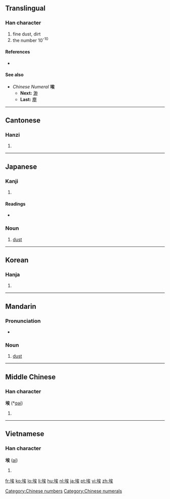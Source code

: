 ==Translingual==

===Han character===
{{Han char|rn=32|rad=土|as=07|sn=10|four=4313<sub>4</sub>|canj=土戈人大 (GIOK)}}

# fine dust, dirt
# the number 10<sup>-10</sup>

====References====
* {{Han ref|kx=0229.190|dkj=05107|dj=0465.090|hdz=10447.150|uh=57C3|ud=22467|bh=AE4A|bd=44618}}

====See also====
* ''Chinese Numeral'' '''埃'''
** '''Next:''' [[渺]]
** '''Last:''' [[塵]]

[[Category:Chinese numbers]]
[[Category:Chinese numerals]]

----

==Cantonese==

===Hanzi===
{{yue-hanzi|jyut=|y=oi1}}

# {{defn|Cantonese|sort=土07}}

----

==Japanese==

===Kanji===
{{ja-kanji|grade=|rs=土07}}

# {{defn|Japanese}}

====Readings====
* {{ja-readings|on=[[あい]] (ai)|kun=[[ちり]] (chiri), [[ほこり]] (hokori)}}

===Noun===
{{ja-noun|k|hira=ほこり|rom=hokori}}

# [[dust]]

----

==Korean==

===Hanja===
{{ko-hanja|hangeul=애|rv=ae|mr=ae}}

# {{defn|Korean|sort=土07}}

----

==Mandarin==

===Pronunciation===
* {{IPA|[ ai˥˥ ]|lang=cmn}}

===Noun===
{{cmn-noun|ts|pin=āi|pint=ai1|rs=土07}}

# [[dust]]

----

==Middle Chinese==

===Han character===
'''埃''' (*[[qəi]])<!--note: asterisk indicates that this character appears more than four times in the Tang Dynasty corpus of literature-->

# {{defn|Middle Chinese}}

----

==Vietnamese==

===Han character===
'''埃''' ([[ai]])

# {{defn|Vietnamese}}

[[fr:埃]]
[[ko:埃]]
[[lo:埃]]
[[li:埃]]
[[hu:埃]]
[[nl:埃]]
[[ja:埃]]
[[pt:埃]]
[[vi:埃]]
[[zh:埃]]